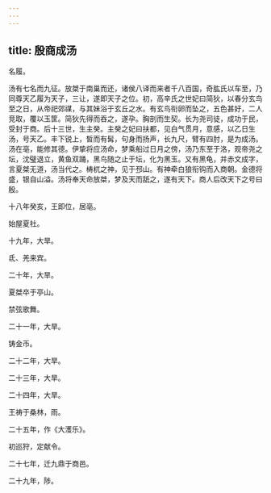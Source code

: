 ```yaml
---
---
---
```

title: 殷商成汤
---



名履。

汤有七名而九征。放桀于南巢而还，诸侯八译而来者千八百国，奇肱氏以车至，乃同尊天乙履为天子，三让，遂即天子之位。初，高辛氏之世妃曰简狄，以春分玄鸟至之日，从帝祀郊禖，与其妹浴于玄丘之水。有玄鸟衔卵而坠之，五色甚好，二人竞取，覆以玉筐。简狄先得而吞之，遂孕。胸剖而生契。长为尧司徒，成功于民，受封于商。后十三世，生主癸。主癸之妃曰扶都，见白气贯月，意感，以乙日生汤，号天乙。丰下锐上，皙而有髯，句身而扬声，长九尺，臂有四肘，是为成汤。汤在亳，能修其德。伊挚将应汤命，梦乘船过日月之傍，汤乃东至于洛，观帝尧之坛，沈璧退立，黄鱼双踊，黑鸟随之止于坛，化为黑玉。又有黑龟，并赤文成字，言夏桀无道，汤当代之。梼杌之神，见于邳山。有神牵白狼衔钩而入商朝。金德将盛，银自山溢。汤将奉天命放桀，梦及天而舐之，遂有天下。商人后改天下之号曰殷。

十八年癸亥，王即位，居亳。

始屋夏社。

十九年，大旱。

氐、羌来宾。

二十年，大旱。

夏桀卒于亭山。

禁弦歌舞。

二十一年，大旱。

铸金币。

二十二年，大旱。

二十三年，大旱。

二十四年，大旱。

王祷于桑林，雨。

二十五年，作《大濩乐》。

初巡狩，定献令。

二十七年，迁九鼎于商邑。

二十九年，陟。